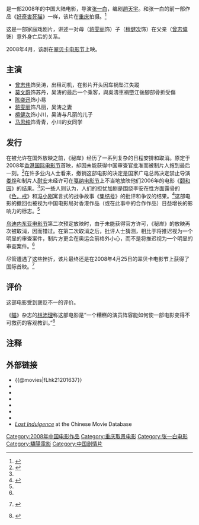 {{Infobox Film
|片名          = 秘岸
|電影原名      = ''{{lang|en|Lost, Indulgence}}''
|圖像          = 
|圖像說明      = 
|導演          = [[張一白|張一白]]
|監製          = [[徐小明_(香港)|徐小明]]、李鳳鳴
|製片          = 李春海
|編劇          = 張一白、趙天宇
|劇本          = 
|故事          = 
|原著          = 
|旁白          = 
|統籌          = 
|主演          = [[莫文蔚|莫文蔚]]<br>[[蔣雯麗|蔣雯麗]]<br>[[曾志偉|曾志偉]]<br>[[陳奕迅|陳奕迅]]<br>[[檀健次|檀健次]]
|副標題        = 
|片尾曲        = 
|配樂          = 金武林
|攝影          = 王昱
|剪輯          = 孔勁蕾
|製片商        = {{lang|en|Sunbeam Motion Pictures}}
|發行商        = 
|上映日期      = {{HK}}：{{film date|2008|10|2}}<br>{{CHN}}：{{start date|2009|10|13}}
|發行日期      = 
|片長          = 100 分鐘
|產地          = {{中國大陸電影產地}}
|語言          = 華語
|官方網站      = 
|預算          = 
|票房          = 
|amg_id      = 447089
|imdb_id     = tt1201637
}}
{{engname|《秘岸》|''Lost, Indulgence''}}是一部2008年的中国大陆电影，导演[[张一白|张一白]]，编剧[[趙天宇|趙天宇]]。和张一白的前一部作品《[[好奇害死猫_(电影)|好奇害死猫]]》一样，该片在[[重庆|重庆]]拍摄。<ref>{{cite magazine|url=https://www.variety.com/review/VE1117937121.html?categoryid=31&cs=1|title=Lost Indulgence Review|magazine=Variety|accessdate=2008-12-18|date=2008-05-12|author=Scheib, Ronnie|archive-date=2009-02-09|archive-url=https://web.archive.org/web/20090209180300/http://variety.com/review/VE1117937121.html?categoryid=31&cs=1|dead-url=no}}</ref>

这是一部家庭戏剧片，讲述一对母（[[蒋雯丽|蒋雯丽]]饰）子（[[檀健次|檀健次]]饰）在父亲（[[曾志偉|曾志偉]]饰）意外身亡后的关系。

2008年4月，该剧在[[翠贝卡电影节|翠贝卡电影节]]上映。

== 主演 ==
*[[曾志伟|曾志伟]]饰吴涛，出租司机，在影片开头因车祸坠江失蹤
*[[莫文蔚|莫文蔚]]饰苏丹，吴涛的最后一个乘客，與吳濤車禍墮江後腳部骨折受傷
*[[陈奕迅|陈奕迅]]饰小易
*[[蒋雯丽|蒋雯丽]]饰凡丽，吴涛之妻
*[[檀健次|檀健次]]饰小川，吴涛与凡丽的儿子
*[[马思纯|马思纯]]饰青青，小川的女同学

== 发行 ==
在被允许在国外放映之前，《秘岸》经历了一系列复杂的日程安排和取消。原定于2008年[[香港国际电影节|香港国际电影节]]首映，却因未能获得中国审查官批准而被制片人拖到最后一刻。<ref name=TT>{{cite news |url= http://www.taipeitimes.com/News/feat/archives/2008/03/28/2003407468/print |title= Reel News |author= Agencies |newspaper= Taipei Times |date= 2008-03-28 |accessdate= 2008-12-19 |archive-date= 2012-09-28 |archive-url= https://web.archive.org/web/20120928063143/http://www.taipeitimes.com/News/feat/archives/2008/03/28/2003407468/print |dead-url= no }}</ref>在许多业内人士看来，撤销这部电影的决定是国家广电总局决定禁止导演[[娄烨|娄烨]]和制片人[[耐安|耐安]]未经许可在[[戛纳电影节|戛纳电影节]]上不当地放映他们2006年的电影《[[颐和园_(电影)|颐和园]]》的结果。<ref name=TT/>另一些人则认为，人们的担忧加剧是围绕李安在性方面露骨的《[[色，戒_(电影)|色，戒]]》和[[冯小刚|冯小刚]]寓言式的战争故事《[[集结号|集结号]]》的批评和争议的结果。<ref name=SS>{{cite magazine|url=http://archive.sensesofcinema.com/contents/festivals/08/48/udine-ff-2008.html|title=Of Common Happiness and Sorrow: The 10th Udine Film Festival|author=Möller, Olaf|magazine=Senses of Cinema|date=April 2008|accessdate=2008-12-19|url-status=dead|archiveurl=https://web.archive.org/web/20081216113224/http://archive.sensesofcinema.com/contents/festivals/08/48/udine-ff-2008.html|archivedate=2008-12-16}}</ref>这部电影的撤回也被视为中国电影局对香港作品（或在此事中的合作作品）日益增长的影响力的标志。<ref name=TT/>

[[乌迪内东亚电影节|乌迪内东亚电影节]]第二次预定放映时，由于未能获得官方许可，《秘岸》的放映再次被取消，因而错过。在第二次取消之后，批评人士猜测，相比于将推迟视为一个明显的审查案件，制片方更会在奥运会前格外小心，而不是将推迟视为一个明显的审查案件。<ref name=SS/>

尽管遭遇了这些挫折，该片最终还是在2008年4月25日的翠贝卡电影节上获得了国际首映。<ref>{{cite web|url=http://www.tribecafilm.com/filmguide/LostIndulgence.html|title=Tribeca Film - 08 Film Guide - Lost·Indulgence | publisher = Tribeca Film Festival| accessdate=2008-12-18}} {{Dead link|date=October 2010|bot=H3llBot}}</ref>

== 评价 ==
这部电影受到褒贬不一的评价。

《[[瞄|瞄]]》杂志的[[林沛理|林沛理]]称这部电影是“一个糟糕的演员阵容能如何使一部电影变得不可救药的客观教训。”<ref>{{cite journal |last= Lam |first= Perry |date=October 2008 |title= Lost in translation |journal= Muse Magazine |issue= 21 |pages= 103}}</ref>

== 注释 ==
{{reflist}}

== 外部链接 ==
*{{@movies|fLhk21201637}}
*{{hkmdb title|13569}}
*{{Mtime|53111}}
*{{douban}}
*{{rotten-tomatoes|lost-indulgence-mi-guo}}
*{{Amg movie|447089}}
*{{imdb title|1201637}}
*[http://www.dianying.com/en/title/sn-2006 ''Lost Indulgence''] {{Wayback|url=http://www.dianying.com/en/title/sn-2006 |date=20110323074850 }} at the Chinese Movie Database

{{张一白}}
{{陳奕迅}}
{{莫文蔚}}

{{DEFAULTSORT:Lost, Indulgence}}
[[Category:2008年中国电影作品|Category:2008年中国电影作品]]
[[Category:重庆取景电影|Category:重庆取景电影]]
[[Category:张一白电影|Category:张一白电影]]
[[Category:驕陽電影|Category:驕陽電影]]
[[Category:中国剧情片|Category:中国剧情片]]